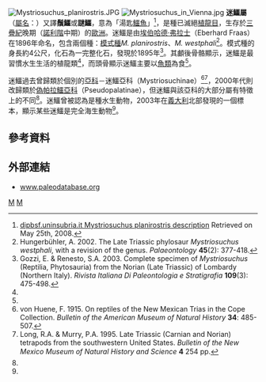 {{Automatic taxobox
| taxon = Mystriosuchus
| authority = [[Eberhard_Fraas|Fraas]], 1896
| fossil_range = [[三疊紀|三疊紀]]晚期{{fossil_range|諾利階}}
| image=Mystriosuchus.jpg
| image_caption = 1914年繪製的迷鱷復原圖
| type_species = '''扁吻迷鱷<br />''Mystriosuchus planirostris'''''
| type_species_authority = ([[Christian_Erich_Hermann_von_Meyer|von Meyer]], 1863)
| subdivision_ranks = 其他[[物種|物種]]
| subdivision = 
*'''威斯特法爾迷鱷 ''M. westphali''''' <br /><small>Hungerbühler & Hunt, 2000</small>
*'''史坦伯格迷鱷 ''M. steinbergeri''''' <br /><small>Butler ''et al.'', 2019</small>
}}
[[File:Mystriosuchus_planirostris.JPG|thumb]] 
[[File:Mystriosuchus_in_Vienna.jpg|thumb]] 
'''迷鱷屬'''（[[學名|屬名]]：{{lang|la|''Mystriosuchus''}}）又譯'''鬚鱷'''或'''謎鱷'''，意為「湯匙[[鱷魚|鱷魚]]」<ref name="Dipbsf">[http://dipbsf.uninsubria.it/paleo/mystriosuchus1.htm dipbsf.uninsubria.it Mystriosuchus planirostris description] Retrieved on May 25th, 2008.</ref>，是種已滅絕[[植龍目|植龍目]]，生存於[[三疊紀|三疊紀]]晚期（[[諾利階|諾利階]]中期）的[[歐洲|歐洲]]。迷鱷是由[[埃伯哈德·弗拉士|埃伯哈德·弗拉士]]（Eberhard Fraas）在1896年命名，包含兩個種：[[模式種|模式種]]''M. planirostris''、''M. westphali''<ref name="Hungerbühler, 2002">Hungerbühler, A. 2002. The Late Triassic phylosaur ''Mystriosuchus westphali'', with a revision of the genus. ''Palaeontology'' '''45'''(2): 377-418.</ref>。模式種的身長約4公尺，化石為一完整化石，發現於1895年<ref name="Gozzi & Renesto, 2003"> Gozzi, E. & Renesto, S.A. 2003. Complete specimen of ''Mystriosuchus'' (Reptilia, Phytosauria) from the Norian (Late Triassic) of Lombardy (Northern Italy). ''Rivista Italiana Di Paleontologia e Stratigrafia'' '''109'''(3): 475-498.</ref>。其顱後骨骼顯示，迷鱷是最習慣水生生活的植龍類<ref name="Gozzi & Renesto, 2003"/>，而頭骨顯示迷鱷主要以[[魚類|魚類]]為食<ref name="Hungerbühler, 2002"/>。

迷鱷過去曾歸類於個別的[[亞科|亞科]]－迷鱷亞科（Mystriosuchinae）<ref name="von Huene, 1915"> von Huene, F. 1915. On reptiles of the New Mexican Trias in the Cope Collection. ''Bulletin of the American Museum of Natural History'' '''34''': 485-507.</ref><ref name="Long & Murry, 1995"> Long, R.A. & Murry, P.A. 1995. Late Triassic (Carnian and Norian) tetrapods from the southwestern United States. ''Bulletin of the New Mexico Museum of Natural History and Science'' '''4''' 254 pp.</ref>，2000年代則改歸類於[[偽帕拉鱷亞科|偽帕拉鱷亞科]]（Pseudopalatinae），但迷鱷與該亞科的大部分屬有特徵上的不同<ref name="Hungerbühler, 2002"/>。迷鱷曾被認為是種水生動物，2003年在[[義大利|義大利]]北部發現的一個標本，顯示某些迷鱷是完全海生動物<ref name="Gozzi & Renesto, 2003"/>。

==參考資料==
{{reflist}}

==外部連結==
*[http://www.paleodatabase.org/cgi-bin/bridge.pl?action=checkTaxonInfo&taxon_no=38296&is_real_user=0 www.paleodatabase.org]
{{主龍形下綱}}
{{taxonbar}}

[[Category:植龍目|M]]
[[Category:1896年描述的分类群|M]]